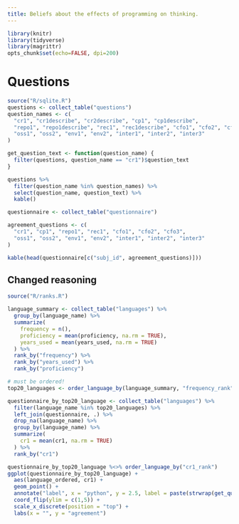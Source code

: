 ```yaml
---
title: Beliefs about the effects of programming on thinking.
---
```

```r
library(knitr)
library(tidyverse)
library(magrittr)
opts_chunk$set(echo=FALSE, dpi=200)
```

# Questions

```r
source("R/sqlite.R")
questions <- collect_table("questions")
question_names <- c(
  "cr1", "cr1describe", "cr2describe", "cp1", "cp1describe",
  "repo1", "repo1describe", "rec1", "rec1describe", "cfo1", "cfo2", "cfo3",
  "oss1", "oss2", "env1", "env2", "inter1", "inter2", "inter3"
)

get_question_text <- function(question_name) {
  filter(questions, question_name == "cr1")$question_text
}

questions %>%
  filter(question_name %in% question_names) %>%
  select(question_name, question_text) %>%
  kable()
```

```r
questionnaire <- collect_table("questionnaire")

agreement_questions <- c(
  "cr1", "cp1", "repo1", "rec1", "cfo1", "cfo2", "cfo3",
  "oss1", "oss2", "env1", "env2", "inter1", "inter2", "inter3"
)

kable(head(questionnaire[c("subj_id", agreement_questions)]))
```

## Changed reasoning

```r
source("R/ranks.R")

language_summary <- collect_table("languages") %>%
  group_by(language_name) %>%
  summarize(
    frequency = n(),
    proficiency = mean(proficiency, na.rm = TRUE),
    years_used = mean(years_used, na.rm = TRUE)
  ) %>%
  rank_by("frequency") %>%
  rank_by("years_used") %>%
  rank_by("proficiency")

# must be ordered!
top20_languages <- order_language_by(language_summary, "frequency_rank", levels_only = TRUE)[1:20]

questionnaire_by_top20_language <- collect_table("languages") %>%
  filter(language_name %in% top20_languages) %>%
  left_join(questionnaire, .) %>%
  drop_na(language_name) %>%
  group_by(language_name) %>%
  summarize(
    cr1 = mean(cr1, na.rm = TRUE)
  ) %>%
  rank_by("cr1")

questionnaire_by_top20_language %<>% order_language_by("cr1_rank")
ggplot(questionnaire_by_top20_language) +
  aes(language_ordered, cr1) +
  geom_point() +
  annotate("label", x = "python", y = 2.5, label = paste(strwrap(get_question_text("cr1"), 33), collapse = "\n")) +
  coord_flip(ylim = c(1,5)) +
  scale_x_discrete(position = "top") +
  labs(x = "", y = "agreement")
```